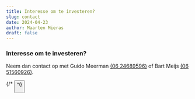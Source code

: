 ```yaml
---
title: Interesse om te investeren?
slug: contact
date: 2024-04-23
author: Maarten Mieras
draft: false
---
```



### Interesse om te investeren?

Neem dan contact op met Guido Meerman [(06 24689596)](tel:+31624689596 'Bel Guido') of Bart Meijs [(06 51560926)](tel:+31651560926 'Bel Bart').

{/* <Button label="Neem contact op" action="tel:+31624689596" /> */}
